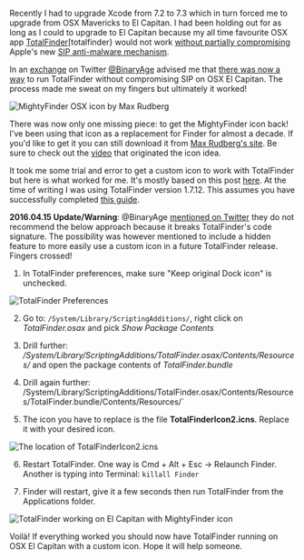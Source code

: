 
<Post title="Custom TotalFinder Icon in OSX El Capitan" date="April 14, 2016">

Recently I had to upgrade Xcode from 7.2 to 7.3 which in turn forced me to upgrade from OSX
Mavericks to El Capitan. I had been holding out for as long as I could to upgrade to El Capitan
because my all time favourite OSX app [TotalFinder][totalfinder} would not work
[without partially compromising][tf-integrity] Apple's new [SIP anti-malware mechanism][apple-sec].

In an [exchange][4] on Twitter [@BinaryAge][5] advised me that [there was now a way][6] to run
TotalFinder without compromising SIP on OSX El Capitan. The process made me sweat on my fingers but
ultimately it worked!

<Image
  src="/images/custom-totalfinder-icon-in-osx-el-capitan/mighty_finder.png"
  alt="MightyFinder OSX icon by Max Rudberg"
  width={512}
  height={512}
/>

There was now only one missing piece: to get the MightyFinder icon back! I've been using that icon
as a replacement for Finder for almost a decade. If you'd like to get it you can still download it
from [Max Rudberg's site][7]. Be sure to check out the [video][8] that originated the icon idea.

It took me some trial and error to get a custom icon to work with TotalFinder but here is what
worked for me. It's mostly based on this post [here][9]. At the time of writing I was using
TotalFinder version 1.7.12. This assumes you have successfully completed [this guide][6].

<strong>2016.04.15 Update/Warning</strong>: @BinaryAge [mentioned on Twitter][10] they do not
recommend the below approach because it breaks TotalFinder's code signature. The possibility was
however mentioned to include a hidden feature to more easily use a custom icon in a future
TotalFinder release. Fingers crossed!

1. In TotalFinder preferences, make sure "Keep original Dock icon" is unchecked.

<Image
  src="/images/custom-totalfinder-icon-in-osx-el-capitan/preferences.png"
  alt="TotalFinder Preferences"
  width={1630}
  height={1538}
/>


2. Go to: `/System/Library/ScriptingAdditions/`, right click on *TotalFinder.osax* and pick
*Show Package Contents*

3. Drill further: <em>/System/Library/ScriptingAdditions/TotalFinder.osax/Contents/Resources/</em> and open the package contents of <em>TotalFinder.bundle</em>

4. Drill again further:
/System/Library/ScriptingAdditions/TotalFinder.osax/Contents/Resources/TotalFinder.bundle/Contents/Resources/`

5. The icon you have to replace is the file <strong>TotalFinderIcon2.icns</strong>. Replace it with
your desired icon.

<Image
  src="/images/custom-totalfinder-icon-in-osx-el-capitan/icon_location.png"
  alt="The location of TotalFinderIcon2.icns"
  width={1906}
  height={1498}
/>

6. Restart TotalFinder. One way is Cmd + Alt + Esc -> Relaunch Finder. Another is typing into
Terminal: `killall Finder`

7. Finder will restart, give it a few seconds then run TotalFinder from the Applications folder.

<Image
  src="/images/custom-totalfinder-icon-in-osx-el-capitan/cmd_tab.png"
  alt="TotalFinder working on El Capitan with MightyFinder icon"
  width={2250}
  height={1514}
/>

Voilà! If everything worked you should now have TotalFinder running on OSX El Capitan with a custom
icon. Hope it will help someone.


[totalfinder]: http://totalfinder.binaryage.com/
[tf-integrity]: http://totalfinder.binaryage.com/system-integrity-protection
[apple-sec]: https://developer.apple.com/library/mac/documentation/Security/Conceptual/System_Integrity_Protection_Guide/Introduction/Introduction.html
[4]: https://twitter.com/jonrh/status/720052256771547137
[5]: https://twitter.com/binaryage
[6]: http://totalfinder.binaryage.com/system-osax
[7]: http://www.maxrudberg.com/
[8]: http://www.dailymotion.com/video/x68k6z_free-animations-gates-vs-jobs_fun
[9]: http://discuss.binaryage.com/t/totalfinder-corrupted-after-icon-change-how-do-you-change-the-icon-then/1370
[10]: https://twitter.com/binaryage/status/720673757367369728

</Post>